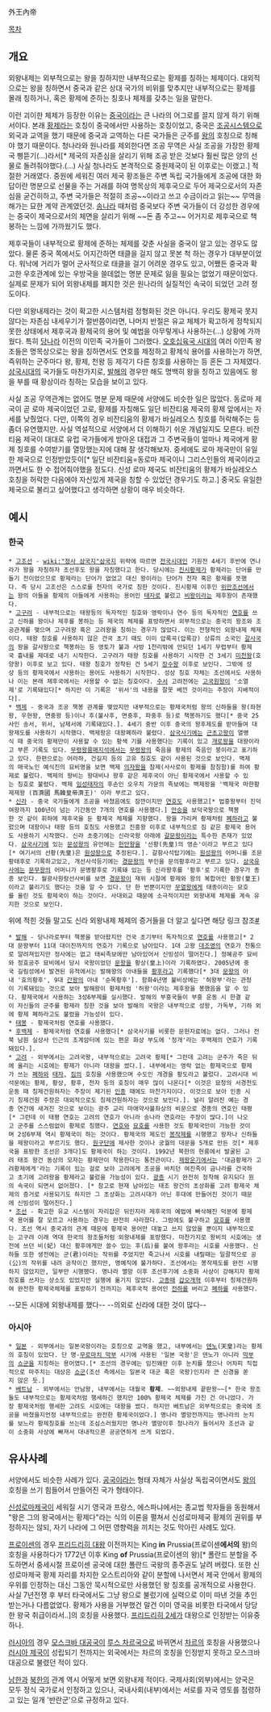 外王內帝

[[목차]]

== 개요 ==
외왕내제는 외부적으로는 왕을 칭하지만 내부적으로는 황제를 칭하는 체제이다. 대외적으로는 왕을 칭하면서 중국과 같은 상대 국가의 비위를 맞추지만 내부적으로는 황제를 몰래 칭하거나, 혹은 황제에 준하는 칭호나 체제를 갖추는 일을 말한다.

이런 괴이한 체제가 등장한 이유는 [[중국]]이라는 큰 나라의 어그로를 끌지 않게 하기 위해서이다. 본래 [[황제]]라는 호칭이 중국에서만 사용하는 호칭이었고, 중국은 [[조공]]시스템으로 외국과 교역을 했기 때문에 중국과 교역하는 다른 국가들은 군주를 [[왕]]의 호칭으로 칭해야 했기 때문이다. 청나라와 원나라를 제외한다면 조공 무역은 사실 조공을 가장한 황제국 삥뜯기(...)라서[* 제국의 자존심을 살리기 위해 조공 받은 것보다 훨씬 많은 양의 선물로 돌려줘야했다.(...) 사실 청나라도 본격적으로 중원제국이 된 이후로는 이랬고.] 적절한 거래였다. 중원에 세워진 여러 제국 황조들은 주변 독립 국가들에게 조공에 대한 화답이란 명분으로 선물을 주는 거래를 하여 명목상의 제후국으로 두어 제국으로서의 자존심을 굳건히하고, 주변 국가들은 적절히 조공~~이라고 쓰고 수금이라고 읽는~~ 무역을 해가는 묘한 계약 관계였던것. [[송나라]] 때처럼 중국보다 주변 국가들이 더 강성한 경우에는 중국이 제국으로서의 체면을 살리기 위해 ~~돈 좀 주고~~ 어거지로 제후국으로 책봉하는 느낌에 가까웠기도 했다.

제후국들이 내부적으로 황제에 준하는 체제를 갖춘 사실을 중국이 알고 있는 경우도 많았다. 물론 중국 쪽에서도 어지간하면 태클을 걸지 않고 못본 척 하는 경우가 대부분이었다. 워낙에 거리가 멀어 군사적으로 태클을 걸기 어려운 경우도 있고, 어쨌든 중국과 확고한 우호관계에 있는 우방국을 쓸데없는 명분 문제로 잃을 필요는 없었기 때문이었다. 실제로 문제가 되어 외왕내제를 폐지한 것은 원나라의 실질적인 속국이 되었던 고려 정도이다.

다만 외왕내제라는 것이 확고한 시스템처럼 정형화된 것은 아니다. 우리도 황제국 못지 않다는 자존심 내세우기가 절반쯤이라면, 나머지 반절은 유교 체제가 확고하게 정착되지 못한 상태에서 제후국과 황제국의 용어 및 예법을 아무렇게나 사용하는(...) 상황에 가까웠다. 특히 [[당나라]] 이전의 이민족 국가들이 그러했다. [[오호십육국 시대]]의 여러 이민족 왕조들은 명목상으로는 왕을 칭하면서도 연호를 제정하고 황제식 용어를 사용하는가 하면, 즉위하는 군주마다 왕, 황제, 천왕 등 제각기 다른 칭호를 사용하는 등 혼돈 그 자체였다. [[삼국시대]]의 국가들도 마찬가지로, [[발해]]의 경우만 해도 명백히 왕을 칭하고 있음에도 왕을 부를 때 황상이라 칭하는 모습을 보이고 있다.

사실 조공 무역관계는 없어도 명분 문제 때문에 서양에도 비슷한 일은 많았다. 동로마 제국이 곧 로마 제국이었던 고로, 황제를 자칭해도 일단 비잔티움 제국의 황제 앞에서는 자세를 낮췄었다. 다만, 이쪽의 경우 비잔티움의 황제가 바실레오스 칭호를 허락해주는 등 좀더 유연했지만. 사실 역설적으로 서양에서 더 이해하기 쉬운 개념일지도 모른다. 비잔티움 제국이 대대로 유럽 국가들에게 받아온 대접과 그 주변국들이 얼마나 제국에게 황제 칭호를 수여받기를 열망했는지에 대해 잘 생각해보자. 중세에도 로마 제국만이 유일한 제국으로 인정받았듯이[* 일단 비잔티움=동로마 제국이니 그리스인들의 제국이라고 까면서도 한 수 접어줘야했을 정도다. 신성 로마 제국도 비잔티움의 황제가 바실레오스 호칭을 허락한 다음에야 자신있게 제국을 칭할 수 있었던 경우기도 하고.] 중국도 유일한 제국으로 불리고 싶어했다고 생각하면 상황이 매우 비슷하다.

== 예시 ==
=== 한국 ===
 * [[고조선]] - [[wiki:"정사 삼국지"삼국지]] 위략에 따르면 [[전국시대]]인 기원전 4세기 후반에 연나라가 왕을 자칭하자 조선후도 왕을 자칭했다고 한다. 당시에는 [[진시황제]]가 황제라는 단어를 만들기 전이었으므로 황제라는 단어가 없었고 대신 왕이라는 단어가 천자 혹은 황제를 뜻했다. 즉 당시 고조선은 스스로를 천자의 국가로 칭한 것이다. 진시황제 이후인 [[위만조선]]에서는 왕의 아들을 황제의 아들에게 사용하는 용어인 [[태자]]로 불렀고 [[비왕]]이라는 제후왕이 존재했다.
 * [[고구려]] - 내부적으로는 태왕등의 독자적인 칭호와 영락이나 연수 등의 독자적인 [[연호]]를 쓰고 신하를 왕이나 제후를 봉하는 등 제국의 체제를 표방하면서 외부적으로는 중국의 왕조와 조공관계를 맺으며 고구려왕 혹은 고려왕을 칭하는 경우가 많았다. 이는 전형적인 외왕내제 체제이다. 태왕 칭호를 사용하지 않은 건국 초기 때도 이미 압록곡(압록강) 상류의 소국인 [[갈사국]]의 왕을 갈사왕으로 책봉하는 등 영토가 불과 사방 1천리밖에 안되던 1세기 무렵부터 황제국 흉내를 제대로 내기 시작한다. 고구려가 태왕 칭호를 사용하기 시작한 건 3세기 [[미천왕]](호양왕) 이후로 보고 있다. 태왕 칭호가 정착된 건 5세기 [[장수왕]] 이후로 보인다. 그밖에 성상 등의 황제국에서 사용하는 용어도 사용하기 시작한다. 성상 칭호 자체는 조선에서도 사용하나 이는 본래 제후국에서는 사용할 수 없는 칭호이다. [[수서]] 고려전에는 [[고국원왕]]이 '소열제'로 기록돼있다[* 하지만 이 기록은 '위서'의 내용을 잘못 베낀 것이라는 주장이 지배적이다]. 
 * [[백제]] - 중국과 조공 책봉 관계를 맺었지만 내부적으로는 황제국처럼 왕의 신하들을 왕(좌현왕, 우현왕, 면중왕 등)이나 후(불사후, 면중후, 파중후 등)로 책봉하기도 했다[* 중국 25사인 송서, 위서, 남제서에 기록돼있다.]. 4세기 중반 이후 중국의 왕후제도를 받아들여 대왕제도를 사용하기 시작했다. 백제왕은 대왕폐하라 불렸다. [[삼국사기]]에는 [[근초고왕]]이 열병식 때 중국의 황제만이 사용할 수 있는 황색 기를 사용했다는 기록이 있고 [[개로왕]]을 대왕이라고 부른 기록도 있다. [[무령왕릉]]매지석에서는 [[무령왕]]의 죽음을 황제의 죽음인 붕이라고 표기하고 있다. 한편으로는 어라하, 건길지 등의 고유 칭호도 같이 사용된 것으로 보인다. 백제의 매국노인 예식진의 묘비명을 보면 백제 [[의자왕]]을 참제(사사로이 황제를 참칭함)를 하여 황제로 불렀다. 백제의 왕비는 왕대비나 왕후 같은 제후국이 아닌 황제국에서 사용할 수 있는 칭호로 불렸다. 백제 [[임성태자]]의 후손인 오우치 가문의 족보에는 백제왕을 '백제국 마한황제제왕 (百濟國 馬韓皇帝濟王)' 이라 부르고 있다.
 * [[신라]] - 중국 국가들에게 조공을 바쳤음에도 잠깐이지만 [[연호]]도 사용했고[* 법흥왕부터 진덕여왕까지 100년이 넘는 기간동안 7개의 연호를 사용했다.] [[안승]]을 보덕국왕으로 책봉한 것 같이 휘하에 제후국을 둔 황제국 체제를 지향했다. 왕을 가리켜 황제처럼 [[폐하]]라고 불렀으며 대왕이나 태왕 등의 호칭도 사용했고 진흥왕 이후로 내부적으로 짐 같은 황제국 용어도 사용하기 시작했다. 신라 초중기에는 신라국왕 아래에 [[갈문왕]]이라는 특수한 존재가 있었다. [[삼국사기]]에 있는 [[문성왕]]의 유언에는 [[헌안왕]]을 '선황(先皇)의 영손'이라고 부르고 있다[* 여기서의 선황(先皇)은 [[원성왕]]으로 추정된다.]. 갈항사석탑기에는 [[원성왕]]의 어머니를 조문황태후로 기록하고있고, 개선사석등기에는 [[경문왕]]의 부인을 문의황후라고 부르고 있다. [[삼국유사]]에는 [[문무왕]]의 어머니가 문명황후로 기록돼 있는 등 신라왕후를 '황후'로 기록한 경우가 종종 보인다. 월광사원랑선사비를 보면 [[경문왕]]이 재위 시절에 황제와 왕의 복합어인 황왕(皇王)이라고 불리기도 했다는 것을 알 수 있다. 단 한 번뿐이지만 [[무열왕]]에게 태종이라는 묘호를 올린 것도 황제국이 하는 것이다. 사대외교 때문에 소극적이지만 외왕내제 체제를 계속 유지한 것으로 보인다.
위에 적힌 것들 말고도 신라 외왕내제 체제의 증거들을 더 알고 싶다면 해당 링크 참조[http://www.kookhak-ngo.org/action/index.php?bbsid=33&cat=&SK=&SW=&mode=V&num=23&id=233&SN=10&SK=&SW #]
 * [[발해]] - 당나라로부터 책봉을 받아왔지만 건국 초기부터 독자적으로 [[연호]]를 사용했고[* 2대 문왕부터 11대 대이진까지의 연호가 기록으로 남아있다. 1대 고왕 [[대조영]]의 연호가 천통으로 알려져있지만 정사에는 없고 태씨족보에만 남아있어서 신빙성이 떨어진다.] 정혜공주 묘비와 정효공주 묘비에서 당시 국왕이었던 [[문왕]]을 황상(皇上)이라 기록하였다. 2005년에 중국 길림성에서 발견된 유적에서는 발해왕의 아내들을 [[황후]]라고 기록했다[* 3대 [[문왕]]의 아내 '효의황후', 9대 [[간왕]]의 아내 '순목황후']. 함화4년명 불비상에는 '허왕부'라는 관청이 기록돼있는 것으로 보아 발해왕이 황제처럼 '허왕'이라는 제후왕을 봉했음을 알 수 있다. 황제국에서 사용하는 3성6부제를 실시했다. 발해의 부흥국들이 부흥 운동 시 한결 같이 자신들의 군주를 황제라 칭한 것을 보아 발해의 국왕은 내부적으로 성왕, 가독부, 기하 외에 황제 폐하라고도 불렸을 가능성이 있다.
 * [[태봉]] - 황제국처럼 연호를 사용했다.
 * [[후백제]] - 황제국처럼 연호를 사용했다[* 삼국사기를 비롯한 문헌자료에는 없다. 그러나 전북 남원 실상사 인근의 조계암터에 있는 편운 화상 부도에 '정개'라는 후백제의 연호가 기록돼있다.].
 * [[고려]] - 외부에서는 고려국왕, 내부적으로는 고려국 황제[* 그런데 고려는 군주가 죽은 뒤에 올리는 시호에는 황제가 아니라 대왕을 썼다.]. 내부에서는 영락 없는 황제국으로 황제가 쓰는 [[폐하]]와 [[태자]], [[짐]]의 호칭을 사용했으며 수도인 개경을 황도라고 불렀다. 고려시대 비석문에는 황제, 황상, 황후, 천자 등의 호칭이 매우 많이 나온다[* 이것은 묘청의 서경천도운동 때 칭제건원하자는 주장이 제기된 [[인종]] 때에도 마찬가지이다. 이것으로 보아 인종 시기 칭제건원 주장은 대외적으로도 칭제건원하자는 것으로 보인다.]. 널리 알려진 예는 경종 연간에 새겨진 것으로 보이는 광주 교리 마애약사불좌상의 비문으로 경종의 연호인 태평[* 그런데 이 태평 연호는 고려의 연호가 아니라 송나라 연호라는 주장이 많다.]이 나오고 군주를 스스럼없이 황제로 칭했다. [[연호]]와 [[묘호]]를 사용한 것도 황제국만이 가능한 것이며 2성6부제 역시 황제국이 하는 것이다. 황제국의 제도인 [[봉작제]]를 시행했고 왕자나 신하들을 제왕이라고 부르기도 했다. [[원구단]]에 제사한 것이나 궁궐의 대문을 5개로 만든 것[* 제후국을 표방한 조선은 3개다]도 황제국이 하는 것이다. 1992년 북한의 현릉에서 발굴된 고려 태조 왕건 동상의 모자는 황제만이 착용한다는 통천관이다. [[제왕운기]]에서는 '대금황제가 고려황제에게'라는 기록이 있는 걸로 보아 고려에게 조공을 바치던 여진족이 금나라를 건국하고 초기에 고려왕을 황제라고 불렀을 가능성이 있다. [[광종]] 시기 완전히 정착해 유지되다 원의 속국이 되면서 없어졌다. [* 참고로 현재 남아있는 태조 왕건의 초상화를 고려 황제국 체제의 증거로 사용되기도 하지만 그 초상화는 고려시대가 아닌 후대에 만들어진 것이기 때문에 신빙성이 떨어진다.]
 * [[조선]] - 확고한 유교 시스템이 자리잡은 뒤인지라 제후국의 예법에 빠삭해진 덕분에 황제국 용어를 잘 모르고 사용하는 경우는 완전히 사라졌다. 그럼에도 불구하고 [[묘호]]를 사용했다. 조선 역시 중국과의 관계 때문에 황제국 용어만 대놓고 쓰지 않았을 뿐이지 내부적으로는 고구려 이래 역대 한국의 왕조들처럼 외왕내제를 표방했다. 마찬가지로 왕비의 시호에는 생전에 쓰던 비(妃) 대신 황후에게만 쓸수 있는 후(后)를 붙여 왕후라는 시호를 사용했다. 신하들 또한 생전에는 군(君)이라는 작위를 주었지만 죽고나서 시호를 내릴때는 일괄적으로 공(公)의 작위를 내려 공작이긴 했지만, 명예직에 불가하다. 조선에서는 봉작제도를 완전 시행하지 않았지만, 일부만 시행했다. 명나라 멸망 이후 조선후기에 소중화 사상이 강해지자 황제칭호를 쓰자는 상소도 있었지만 실행에 옮기지 않았다. [[고종]]때 [[갑오개혁]] 이후부터 칭제건원하여 완전한 황제국체제를 표방하기 전까지는 제후국적 용어인 [[전하]]를 버리고 [[폐하]]를 사용했다.

--모든 시대에 외왕내제를 했다--
--의외로 신라에 대한 것이 많다--
=== 아시아 ===
 * [[일본]] - 외부에서는 일본국왕이라는 호칭으로 교역을 했고, 내부에서는 [[덴노]](天皇)라는 황제의 호칭이 있었다. 단 명-[[무로마치 막부]] 시기에 사용된 '일본 국왕'은 덴노가 아니라 [[막부]]의 [[쇼군]]을 지칭하는 용어였다.[* 조선의 경우에는 임진왜란 이후 눈치를 챘으나 어차피 직접적으로 마주치는 대상은 [[쇼군]](조선 측에서는 일본국 대군 혹은 국왕)인지라 큰 신경을 쏟지 않은 듯.]
 * [[베트남]] - 외부에서는 안남왕, 내부에서는 대월국 '''황제'''. ~~외왕내제 끝판왕~~[* 한국 왕조들도 내부적으로는 황제국처럼 행세하긴 했지만 100% 황제국 체제를 가진 건 아니었다. 가장 황제국처럼 행세한 고려도 시호에는 대왕을 썼다. 하지만 베트남은 외부적으로는 중국에 조공을 바쳤을지언정 내부적으로는 완전한 황제국이었다.] 명나라 멸망전까지는 명나라의 눈치를 보느라 황제칭호를 쓰는데 조심스러웠지만 명나라 멸망이후 청나라가 들어서자 조선과 같이 소중화 사상에 빠져서 대내적으론 공공연하게 쓰게 되었다.

== 유사사례 ==
서양에서도 비슷한 사례가 있다. [[공국]]이라는 형태 자체가 사실상 독립국이면서도 [[왕]]의 호칭을 쓰기 힘들어서 만들어진 국가 형태이다. 

[[신성로마제국]]이 세워질 시기 영국과 프랑스, 에스파냐에서는 종교법 학자들을 동원해서 "왕은 그의 왕국에서는 황제다"라는 식의 이론을 펼쳐서 신성로마제국 황제의 권위를 부정하지는 않되, 자기 나라에 그 어떤 영향력을 끼치는 것도 막아린 사례도 있다.

[[프로이센]]의 경우 [[프리드리히 대왕]] 이전까지는 King '''in''' Prussia(프로이센'''에서의''' 왕)의 호칭을 사용하다가 1772년 이후 King '''of''' Prussia(프로이센의 왕)[* 폴란드 분할을 주도하면서 중세시절 프로이센 공국에 대한 폴란드 국왕의 종주권도 날려 버렸다. 또한 신성로마제국 황제 자리를 차지한 오스트리아와 같이 분할에 나서면서 제국 안에서 황제의 우위를 인정하는 대신 그동안 묵시적으로만 사용했던 왕 칭호를 공개적으로 사용한다. 사실 7년전쟁 후 부터 타국에서도 그냥 왕으로 불렀기에 실력으로 이미 따낸 것을 추인받는거나 다름없었다. 황제가 사용을 거부했건 말건 이미 영국을 비롯한 타국에서 당당한 왕국 취급이라서..]의 호칭을 사용했다. [[프리드리히 2세]]가 대왕으로 인정받는 이유중 하나.

[[러시아]]의 경우 [[모스크바 대공국]]이 [[루스 차르국]]으로 바뀌면서 [[차르]]의 호칭을 사용했으나 [[러시아 제국]]이 성립되기 전까지는 외국에서는 차르의 호칭을 인정받지 못하고 모스크바 대공으로 불렸던 적이 있다.

[[남한]]과 [[북한]]의 관계 역시 어떻게 보면 외왕내제 적이다. 국제사회(외부)에서는 양국은 모두 정식 국가로서 인정하고 있으나, 국내사회(내부)에서는 서로를 자국 영토를 점령하고 있는 일개 '반란군'으로 규정하고 있다.
